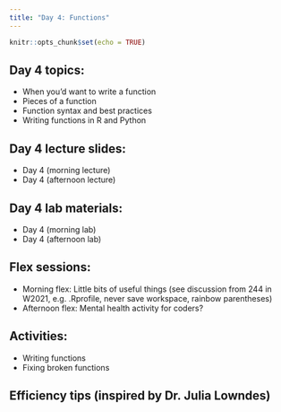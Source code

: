 ```yaml
---
title: "Day 4: Functions"
---
```


```r
knitr::opts_chunk$set(echo = TRUE)
```

## Day 4 topics: 

- When you'd want to write a function
- Pieces of a function
- Function syntax and best practices
- Writing functions in R and Python

## Day 4 lecture slides:

- Day 4 (morning lecture)
- Day 4 (afternoon lecture)

## Day 4 lab materials:

- Day 4 (morning lab)
- Day 4 (afternoon lab)

## Flex sessions:

- Morning flex: Little bits of useful things (see discussion from 244 in W2021, e.g. .Rprofile, never save workspace, rainbow parentheses)
- Afternoon flex: Mental health activity for coders? 

## Activities:

- Writing functions
- Fixing broken functions

## Efficiency tips (inspired by Dr. Julia Lowndes)

